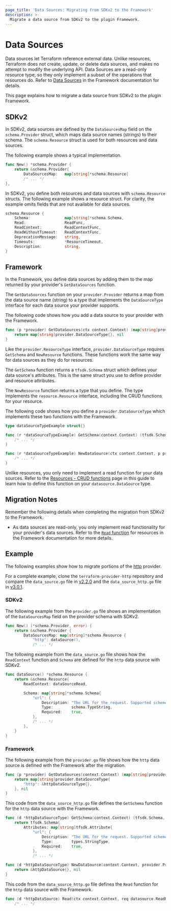 ```yaml
---
page_title: 'Data Sources: Migrating from SDKv2 to the Framework'
description: >-
  Migrate a data source from SDKv2 to the plugin Framework.
---
```


# Data Sources

Data sources let Terraform reference external data. Unlike resources, Terraform does not create, update, or delete
data sources, and makes no attempt to modify the underlying API. Data Sources are a read-only resource type, so they
only implement a subset of the operations that resources do. Refer to [Data Sources](/plugin/framework/data-sources)
in the Framework documentation for details.

This page explains how to migrate a data source from SDKv2 to the plugin Framework.

## SDKv2

In SDKv2, data sources are defined by the `DataSourcesMap` field on the `schema.Provider` struct, which maps data source
names (strings) to their schema. The `schema.Resource` struct is used for both resources and data sources.

The following example shows a typical implementation.

```go
func New() *schema.Provider {
    return &schema.Provider{
        DataSourcesMap:   map[string]*schema.Resource{
        /* ... */
},
```

In SDKv2, you define both resources and data sources with `schema.Resource` structs. The following example shows a
resource struct. For clarity, the example omits fields that are not available for data sources.

```go
schema.Resource {
    Schema:               map[string]*schema.Schema,
    Read:                 ReadFunc,
    ReadContext:          ReadContextFunc,
    ReadWithoutTimeout:   ReadContextFunc,
    DeprecationMessage:   string,
    Timeouts:             *ResourceTimeout,
    Description:          string,
}
```

## Framework

In the Framework, you define data sources by adding them to the map returned by your provider's `GetDataSources` function.

The `GetDataSources` function on your `provider.Provider` returns a map from the data source name (string) to a type
that implements the `DataSourceType` interface for each data source your provider supports.

The following code shows how you add a data source to your provider with the Framework.

```go
func (p *provider) GetDataSources(ctx context.Context) (map[string]provider.DataSourceType, diag.Diagnostics) {
    return map[string]provider.DataSourceType{}, nil
}
```

Like the `provider.ResourceType` interface, `provider.DataSourceType` requires `GetSchema` and `NewResource` functions.
These functions work the same way for data sources as they do for resources.

The `GetSchema` function returns a `tfsdk.Schema` struct which defines your data source's attributes. This is the same
struct you use to define provider and resource attributes.

The `NewResource` function returns a type that you define. The type implements the `resource.Resource` interface,
including the CRUD functions for your resource.

The following code shows how you define a `provider.DataSourceType` which implements these two functions with the
Framework.

```go
type dataSourceTypeExample struct{}

func (r *dataSourceTypeExample) GetSchema(context.Context) (tfsdk.Schema, diag.Diagnostics) {
    /* ... */
}

func (r *dataSourceTypeExample) NewDataSource(ctx context.Context, p provider.Provider) (datasource.DataSource, diag.Diagnostics) {
    /* ... */
}
```

Unlike resources, you only need to implement a read function for your data sources. Refer to the
[Resources - CRUD functions](/plugin/framework/migrating/resources/crud) page in this guide to learn how to define this
function on your `datasource.DataSource` type.

## Migration Notes

Remember the following details when completing the migration from SDKv2 to the Framework.

- As data sources are read-only, you only implement read functionality for your provider's data sources. Refer to the
[`Read` function](/plugin/framework/resources#read) for resources in the Framework documentation for more details.

## Example

The following examples show how to migrate portions of the [http](https://github.com/hashicorp/terraform-provider-http)
provider.

For a complete example, clone the
`terraform-provider-http` repository and compare the `data_source.go` file in
[v2.2.0](https://github.com/hashicorp/terraform-provider-http/blob/v2.2.0/internal/provider/data_source.go)
and the `data_source_http.go` file in
[v3.0.1](https://github.com/hashicorp/terraform-provider-http/blob/v3.0.1/internal/provider/data_source_http.go).

### SDKv2

The following example from the `provider.go` file shows an implementation of the `DataSourcesMap` field on the provider
schema with SDKv2.

```go
func New() (*schema.Provider, error) {
    return &schema.Provider {
        DataSourcesMap: map[string]*schema.Resource {
            "http": dataSource(),
            /* ... */
```

The following example from the `data_source.go` file shows how the `ReadContext` function and `Schema` are defined for
the `http` data source with SDKv2.

```go
func dataSource() *schema.Resource {
    return &schema.Resource{
        ReadContext: dataSourceRead,

        Schema: map[string]*schema.Schema{
            "url": {
                Description: "The URL for the request. Supported schemes are `http` and `https`.",
                Type:        schema.TypeString,
                Required:    true,
            },
            /* ... */
        },
    }
}
```

### Framework

The following example from the `provider.go` file shows how the `http` data source is defined with the Framework after
the migration.

```go
func (p *provider) GetDataSources(context.Context) (map[string]provider.DataSourceType, diag.Diagnostics) {
    return map[string]provider.DataSourceType{
        "http": &httpDataSourceType{},
    }, nil
}
```

This code from the `data_source_http.go` file defines the `GetSchema` function for the `http` data source with the
Framework.

```go
func (d *httpDataSourceType) GetSchema(context.Context) (tfsdk.Schema, diag.Diagnostics) {
    return tfsdk.Schema{
        Attributes: map[string]tfsdk.Attribute{
            "url": {
                Description: "The URL for the request. Supported schemes are `http` and `https`.",
                Type:        types.StringType,
                Required:    true,
            },
            /* ... */

func (d *httpDataSourceType) NewDataSource(context.Context, provider.Provider) (datasource.DataSource, diag.Diagnostics) {
    return &httpDataSource{}, nil
}
```

This code from the `data_source_http.go` file defines the `Read` function for the `http` data source with the Framework.

```go
func (d *httpDataSource) Read(ctx context.Context, req datasource.ReadRequest, resp *datasource.ReadResponse) {
    /* ... */
```
